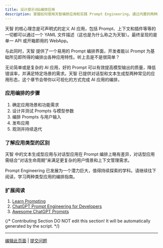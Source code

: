 ```yaml
---
title: 设计提示词&编排应用
description: 掌握如何使用天智编排应用和实践 Prompt Engineering，通过内置的两种应用类型，搭建出高价值的 AI 应用。
---
```


天智 的核心理念是可声明式的定义 AI 应用，包括 Prompt、上下文和插件等等的一切都可以通过一个 YAML 文件描述（这也是为什么称之为天智）。最终呈现的是单一 API 或开箱即用的 WebApp。

与此同时，天智 提供了一个易用的 Prompt 编排界面，开发者能以 Prompt 为基础所见即所得的编排出各种应用特性。听上去是不是很简单？

无论简单或是复杂的 AI 应用，好的 Prompt 可以有效提高模型输出的质量，降低错误率，并满足特定场景的需求。天智 已提供对话型和文本生成型两种常见的应用形态，这个章节会带你以可视化的方式完成 AI 应用的编排，

### 应用编排的步骤

1. 确定应用场景和功能需求
2. 设计并测试 Prompts 与模型参数
3. 编排 Prompts 与用户输入
4. 发布应用
5. 观测并持续迭代

### 了解应用类型的区别

天智 中的文本生成型应用与对话型应用在 Prompt 编排上略有差异，对话型应用需结合“对话生命周期”来满足更复杂的用户情景和上下文管理需求。

Prompt Engineering 已发展为一个潜力巨大，值得持续探索的学科。请继续往下阅读，学习两种类型应用的编排指南。

### 扩展阅读

1. [Learn Prompting](https://learnprompting.org/zh-Hans/)
2. [ChatGPT Prompt Engineering for Developers](https://www.deeplearning.ai/short-courses/chatgpt-prompt-engineering-for-developers/)
3. [Awesome ChatGPT Prompts](https://github.com/f/awesome-chatgpt-prompts)

{/*
Contributing Section
DO NOT edit this section!
It will be automatically generated by the script.
*/}

---

[编辑此页面](https://github.com/langgenius/dify-docs/edit/main/zh-hans/learn-more/extended-reading/prompt-engineering/README.mdx) | [提交问题](https://github.com/langgenius/dify-docs/issues/new?template=docs.yml)

